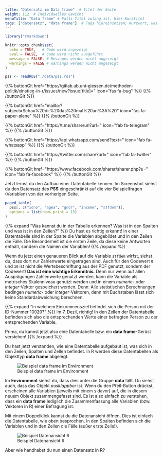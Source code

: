 ```yaml
---
title: "Datensatz im Data frame"  # Titel der Seite
weight: 112  # Individuelles Gewicht 
menuTitle: "Data frame" # Falls Titel zulang ist, hier Kurztitel
tags: ["datensatz", "data frame"]  # Tags hiereinsetzen; Kurzwort, was auf der Seite passsiert
---
```


```r
library("rmarkdown")

knitr::opts_chunk$set(
  echo = TRUE,   # Code wird angezeigt
  eval = FALSE,  # Code wird nicht ausgeführt
  message = FALSE, # Messages werden nicht angezeigt
  warnings = FALSE # warnings werden nicht angezeigt
)

pss <- readRDS("./data/pss.rds")   
```

{{% buttonGit href=\"https\:\/\/gitlab.ub.uni-giessen.de\/methoden-politik\/einstieg-in-r\/issues\/new?issue[title]=\" icon=\"fas fa-bug\" %}} {{% /buttonGit %}} 

{{% buttonGit href=\"mailto\:?subject=Schau\%20dir\%20das\%20mal\%20an\%3A\%20\" icon=\"fas fa-paper-plane\" %}} {{% /buttonGit %}}

{{% buttonGit href=\"https\:\/\/t.me\/share\/url?url=\" icon=\"fab fa-telegram\" %}} {{% /buttonGit %}}

{{% buttonGit href=\"https\:\/\/api.whatsapp.com\/send?text=\" icon=\"fab fa-whatsapp\" %}} {{% /buttonGit %}}

{{% buttonGit href=\"https\:\/\/twitter.com\/share?url=\" icon=\"fab fa-twitter\" %}} {{% /buttonGit %}}

{{% buttonGit href=\"https\:\/\/www.facebook.com\/sharer\/sharer.php?u=\" icon=\"fab fa-facebook\" %}} {{% /buttonGit %}}

Jetzt lernst du den Aufbau einer Datentabelle kennen. Im Screenshot siehst du den Datensatz des **PSS** eingeschränkt auf die vier Beispielfragen (Variablen) von der vorherigen Seite. 

```r
paged_table(
  pss[, c("idno", "agea", "gndr", "income", "stfdem")],
  options = list(rows.print = 15)
)
```

{{% expand \"Was kannst du in der Tabelle erkennen? Was ist in den Spalten und was ist in den Zeilen?\" %}}
Du hast es richtig erkannt! In einer Datentabelle sind in der Spalte die Variablen abgebildet und in den Zeilen die Fälle. Die Besonderheit ist die ersten Zeile, da diese keine Antworten enthält, sondern die Namen der Variablen!
{{% /expand %}}

Wenn du jetzt einen genaueren Blick auf die Variable `stfdem` wirfst, siehst du, dass dort nur Zahlenwerte eingetragen sind. Auch für den Codewert `0` und `10` ist nicht die Wertebeschriftung aus der PDF genutzt, sondern der Codewert! **Das ist eine wichtige Erkenntnis.** Denn nur wenn auf allen Ausprägungen Zahlenwerte genutzt werden, kann die Variable als metrisches Skalenniveau genutzt werden und in einem *numeric*- oder *integer*-Vektor gespeichert werden. Denn: Alle statistischen Berechnungen bedingen *numeric*- oder *integer*-Vektoren, denn mit Buchstaben lässt sich keine Standardabweichung berechnen. 


{{% expand \"In welchem Einkommensziel befindet sich die Person mit der ID-Nummer 10020?\" %}}
Im 7. Dezil, richtig! In den Zellen der Datentabelle befinden sich also die entsprechenden Werte einer befragten Person zu der entsprechenden Variable. 

Prima, du kannst jetzt also eine Datentabelle bzw. ein **data frame**-Gerüst verstehen!
{{% /expand %}}

Du hast jetzt verstanden, wie eine Datentabelle aufgebaut ist, was sich in den Zeilen, Spalten und Zellen befindet. In R werden diese Datentabellen als Objekttyp **data frame** abgelegt. 

![Beispiel data frame im Environment](../img/df1.png)

Im **Environment** siehst du, dass dies unter die Gruppe **data** fällt. Du siehst auch, dass das Objekt *ausklappbar* ist. Wenn du den Pfeil-Button drückst, erscheinen alle Variablen (jeweils mit einem `$` davor) auf, die in diesem neuem Objekt zusammengefasst sind. Es ist also einfach zu verstehen, dass ein **data frame** lediglich die Zusammenfassung alle Variablen (bzw. Vektoren in R) einer Befragung ist. 

Mit einem Doppelklick kannst du die Datenansicht öffnen. Dies ist einfach die Datentabelle, wie oben besprochen. In den Spalten befinden sich die Variablen und in den Zeilen die Fälle (außer erste Zeile!).

![Beispiel Datenansicht R](../img/df3.png)

Aber wie handhabst du nun einen Datensatz in R?